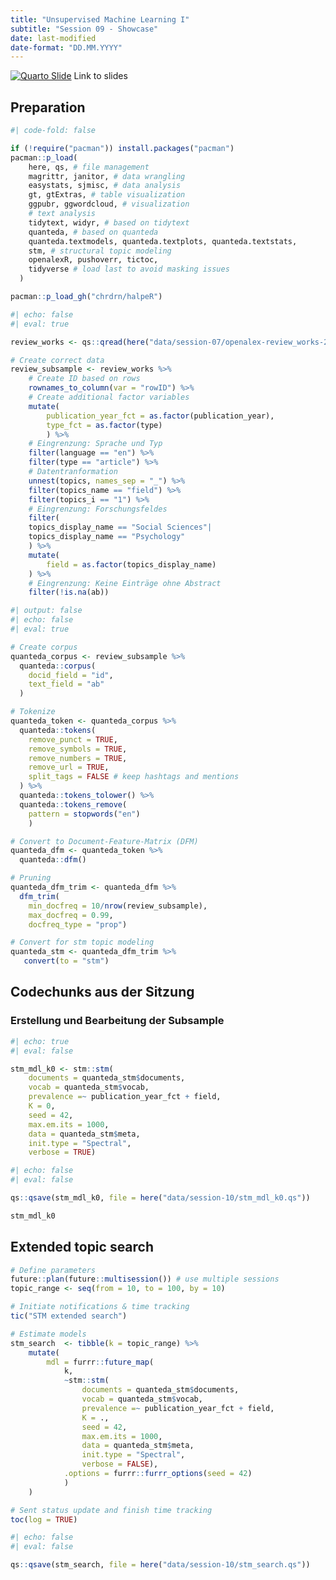 ```yaml
---
title: "Unsupervised Machine Learning I"
subtitle: "Session 09 - Showcase"
date: last-modified
date-format: "DD.MM.YYYY"
---
```


::: {.callout-tip icon="false"}
[![Quarto Slide](https://raw.githubusercontent.com/faucommsci/teaching_materials/main/images/badges/badge-quarto-slide.svg)](https://github.com/faucommsci/ps_24/blob/main/slides/ms-slides-09.qmd) Link to slides
:::

## Preparation

```r
#| code-fold: false

if (!require("pacman")) install.packages("pacman")
pacman::p_load(
    here, qs, # file management
    magrittr, janitor, # data wrangling
    easystats, sjmisc, # data analysis
    gt, gtExtras, # table visualization
    ggpubr, ggwordcloud, # visualization
    # text analysis    
    tidytext, widyr, # based on tidytext
    quanteda, # based on quanteda
    quanteda.textmodels, quanteda.textplots, quanteda.textstats, 
    stm, # structural topic modeling
    openalexR, pushoverr, tictoc, 
    tidyverse # load last to avoid masking issues
  )

pacman::p_load_gh("chrdrn/halpeR")
```

```r
#| echo: false
#| eval: true

review_works <- qs::qread(here("data/session-07/openalex-review_works-2013_2023.qs"))

# Create correct data
review_subsample <- review_works %>% 
    # Create ID based on rows
    rownames_to_column(var = "rowID") %>% 
    # Create additional factor variables
    mutate(
        publication_year_fct = as.factor(publication_year), 
        type_fct = as.factor(type)
        ) %>%
    # Eingrenzung: Sprache und Typ
    filter(language == "en") %>% 
    filter(type == "article") %>%
    # Datentranformation
    unnest(topics, names_sep = "_") %>%
    filter(topics_name == "field") %>% 
    filter(topics_i == "1") %>% 
    # Eingrenzung: Forschungsfeldes
    filter(
    topics_display_name == "Social Sciences"|
    topics_display_name == "Psychology"
    ) %>% 
    mutate(
        field = as.factor(topics_display_name)
    ) %>% 
    # Eingrenzung: Keine Einträge ohne Abstract
    filter(!is.na(ab))
```

```r
#| output: false
#| echo: false
#| eval: true

# Create corpus
quanteda_corpus <- review_subsample %>% 
  quanteda::corpus(
    docid_field = "id", 
    text_field = "ab"
  )

# Tokenize
quanteda_token <- quanteda_corpus %>% 
  quanteda::tokens(
    remove_punct = TRUE,
    remove_symbols = TRUE, 
    remove_numbers = TRUE, 
    remove_url = TRUE, 
    split_tags = FALSE # keep hashtags and mentions
  ) %>% 
  quanteda::tokens_tolower() %>% 
  quanteda::tokens_remove(
    pattern = stopwords("en")
    )

# Convert to Document-Feature-Matrix (DFM)
quanteda_dfm <- quanteda_token %>% 
  quanteda::dfm()

# Pruning
quanteda_dfm_trim <- quanteda_dfm %>% 
  dfm_trim( 
    min_docfreq = 10/nrow(review_subsample),
    max_docfreq = 0.99, 
    docfreq_type = "prop")

# Convert for stm topic modeling
quanteda_stm <- quanteda_dfm_trim %>% 
   convert(to = "stm")
```
## Codechunks aus der Sitzung

### Erstellung und Bearbeitung der Subsample

```r
#| echo: true
#| eval: false

stm_mdl_k0 <- stm::stm(
    documents = quanteda_stm$documents,
    vocab = quanteda_stm$vocab, 
    prevalence =~ publication_year_fct + field, 
    K = 0, 
    seed = 42,
    max.em.its = 1000,
    data = quanteda_stm$meta,
    init.type = "Spectral",
    verbose = TRUE)
```

```r
#| echo: false
#| eval: false

qs::qsave(stm_mdl_k0, file = here("data/session-10/stm_mdl_k0.qs"))
```

```r
stm_mdl_k0 
```


## Extended topic search
```r
# Define parameters
future::plan(future::multisession()) # use multiple sessions
topic_range <- seq(from = 10, to = 100, by = 10) 

# Initiate notifications & time tracking
tic("STM extended search")

# Estimate models
stm_search  <- tibble(k = topic_range) %>%
    mutate(
        mdl = furrr::future_map(
            k, 
            ~stm::stm(
                documents = quanteda_stm$documents,
                vocab = quanteda_stm$vocab, 
                prevalence =~ publication_year_fct + field,
                K = ., 
                seed = 42,
                max.em.its = 1000,
                data = quanteda_stm$meta,
                init.type = "Spectral",
                verbose = FALSE),
            .options = furrr::furrr_options(seed = 42)
            )
    )

# Sent status update and finish time tracking
toc(log = TRUE)

```


```r
#| echo: false
#| eval: false

qs::qsave(stm_search, file = here("data/session-10/stm_search.qs"))
```
